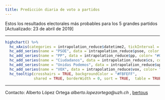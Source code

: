 ```yaml
---
title: Predicción diaria de voto a partidos
---
```


Estos los resultados electorales más probables para los 5 grandes partidos [Actualizado: 23 de abril de 2019]

_________________


```r

highchart() %>% 
  hc_xAxis(categories = intrapolation_reduce$datetime2, tickInterval = 1) %>% 
  hc_add_series(name = "PSOE", data = intrapolation_reduce$psoe, color = "#E9202C") %>% 
  hc_add_series(name = "PP", data = intrapolation_reduce$pp, color= "#0387D5") %>% 
  hc_add_series(name = "Ciudadanos", data = intrapolation_reduce$cs, color = "#FA5000") %>% 
  hc_add_series(name = "Unidas Podemos", data = intrapolation_reduce$up, color= "#672F6C") %>% 
  hc_add_series(name = "VOX", data = intrapolation_reduce$vox, color= "#32CD32") %>% 
  hc_tooltip(crosshairs = TRUE, backgroundColor = "#FBFEFF",
             shared = TRUE, borderWidth = 0, sort = TRUE,  table = TRUE)

```

_____

Contacto: Alberto López Ortega _alberto.lopezortega@uzh.ch_ , [bertous](https://twitter.com/bertous)


